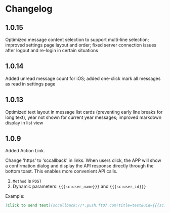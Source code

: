 # Changelog

## 1.0.15

Optimized message content selection to support multi-line selection; improved settings page layout and order; fixed server connection issues after logout and re-login in certain situations

## 1.0.14

Added unread message count for iOS; added one-click mark all messages as read in settings page

## 1.0.13

Optimized text layout in message list cards (preventing early line breaks for long text), year not shown for current year messages; improved markdown display in list view

## 1.0.9

Added Action Link.

Change 'https' to 'sccallback' in links. When users click, the APP will show a confirmation dialog and display the API response directly through the bottom toast. This enables more convenient API calls.

1. `Method` is `POST`
1. Dynamic parameters: `{{{sc:user_name}}}` and `{{{sc:user_id}}}`

Example:

```markdown
[Click to send test](sccallback://*.push.ft07.com?title=test&uid={{{sc:user_id}}}&name={{{sc:user_name}}}  "Confirmation dialog text")
``` 